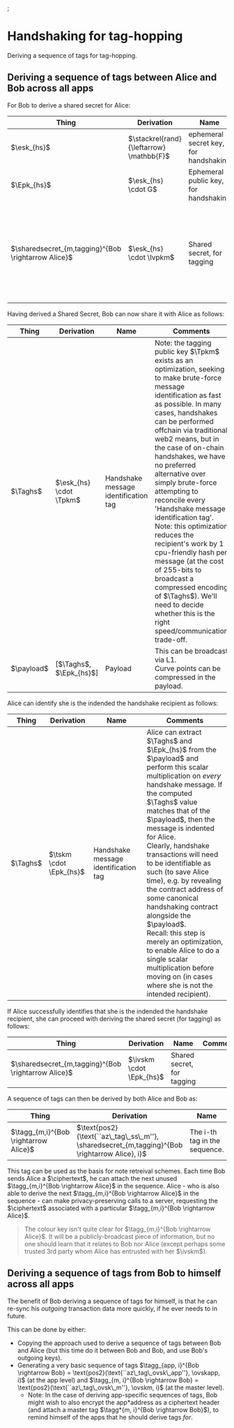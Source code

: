<!-- @dev: if you want to import the preamble, remember to make this importing file a `.mdx` file. -->

<LatexPreamble />;

# Handshaking for tag-hopping

Deriving a sequence of tags for tag-hopping.

## Deriving a sequence of tags between Alice and Bob across all apps

For Bob to derive a shared secret for Alice:

<!-- prettier-ignore -->
| Thing | Derivation | Name | Comments |
|---|---|---|---|
$\esk_{hs}$ | $\stackrel{rand}{\leftarrow} \mathbb{F}$ | ephemeral secret key, for handshaking | $hs$ = handshake.
$\Epk_{hs}$ | $\esk_{hs} \cdot G$ | Ephemeral public key, for handshaking |
$\sharedsecret_{m,tagging}^{Bob \rightarrow Alice}$ | $\esk_{hs} \cdot \Ivpkm$ | Shared secret, for tagging | Here, we're illustrating the derivation of a shared secret (for tagging) using _master_ keys.

Having derived a Shared Secret, Bob can now share it with Alice as follows:

<!-- prettier-ignore -->
| Thing | Derivation | Name | Comments |
|---|---|---|---|
$\Taghs$ | $\esk_{hs} \cdot \Tpkm$ | Handshake message identification tag | Note: the tagging public key $\Tpkm$ exists as an optimization, seeking to make brute-force message identification as fast as possible. In many cases, handshakes can be performed offchain via traditional web2 means, but in the case of on-chain handshakes, we have no preferred alternative over simply brute-force attempting to reconcile every 'Handshake message identification tag'. Note: this optimization reduces the recipient's work by 1 cpu-friendly hash per message (at the cost of 255-bits to broadcast a compressed encoding of $\Taghs$). We'll need to decide whether this is the right speed/communication trade-off. | 
$\payload$ | [$\Taghs$, $\Epk_{hs}$] | Payload | This can be broadcast via L1.<br />Curve points can be compressed in the payload. |

Alice can identify she is the indended the handshake recipient as follows:

<!-- prettier-ignore -->
| Thing | Derivation | Name | Comments |
|---|---|---|---|
$\Taghs$ | $\tskm \cdot \Epk_{hs}$ | Handshake message identification tag | Alice can extract $\Taghs$ and $\Epk_{hs}$ from the $\payload$ and perform this scalar multiplication on _every_ handshake message. If the computed $\Taghs$ value matches that of the $\payload$, then the message is indented for Alice.<br />Clearly, handshake transactions will need to be identifiable as such (to save Alice time), e.g. by revealing the contract address of some canonical handshaking contract alongside the $\payload$.<br />Recall: this step is merely an optimization, to enable Alice to do a single scalar multiplication before moving on (in cases where she is not the intended recipient). |

If Alice successfully identifies that she is the indended the handshake recipient, she can proceed with deriving the shared secret (for tagging) as follows:

<!-- prettier-ignore -->
| Thing | Derivation | Name | Comments |
|---|---|---|---|
$\sharedsecret_{m,tagging}^{Bob \rightarrow Alice}$ | $\ivskm \cdot \Epk_{hs}$ | Shared secret, for tagging |  |

A sequence of tags can then be derived by both Alice and Bob as:

<!-- prettier-ignore -->
| Thing | Derivation | Name | Comments |
|---|---|---|---|
$\tagg_{m,i}^{Bob \rightarrow Alice}$ | $\text{pos2}(\text{``az\_tag\_ss\_m''}, \sharedsecret_{m,tagging}^{Bob \rightarrow Alice}, i)$ | The i-th tag in the sequence. |  |

This tag can be used as the basis for note retreival schemes. Each time Bob sends Alice a $\ciphertext$, he can attach the next unused $\tagg_{m,i}^{Bob \rightarrow Alice}$ in the sequence. Alice - who is also able to derive the next $\tagg_{m,i}^{Bob \rightarrow Alice}$ in the sequence - can make privacy-preserving calls to a server, requesting the $\ciphertext$ associated with a particular $\tagg_{m,i}^{Bob \rightarrow Alice}$.

> The colour key isn't quite clear for $\tagg_{m,i}^{Bob \rightarrow Alice}$. It will be a publicly-broadcast piece of information, but no one should learn that it relates to Bob nor Alice (except perhaps some trusted 3rd party whom Alice has entrusted with her $\ivskm$).

<!-- TODO: Prevent spam (where a malicious user could observe the emitted tag $\tagg_{m,i}^{Bob \rightarrow Alice}$, and re-emit it many times via some other app-contract). Perhaps this could be achieved by emitting the tag as a nullifier (although this would cause state bloat). -->

## Deriving a sequence of tags from Bob to himself across all apps

The benefit of Bob deriving a sequence of tags for himself, is that he can re-sync his _outgoing_ transaction data more quickly, if he ever needs to in future.

This can be done by either:

- Copying the approach used to derive a sequence of tags between Bob and Alice (but this time do it between Bob and Bob, and use Bob's outgoing keys).
- Generating a very basic sequence of tags $\tagg_{app, i}^{Bob \rightarrow Bob} = \text{pos2}(\text{``az\_tag\_ovsk\_app''}, \ovskapp, i)$ (at the app level) and $\tagg_{m, i}^{Bob \rightarrow Bob} = \text{pos2}(\text{``az\_tag\_ovsk\_m''}, \ovskm, i)$ (at the master level).
  - Note: In the case of deriving app-specific sequences of tags, Bob might wish to also encrypt the app*address as a ciphertext header (and attach a master tag $\tagg*{m, i}^{Bob \rightarrow Bob}$), to remind himself of the apps that he should derive tags _for_.
